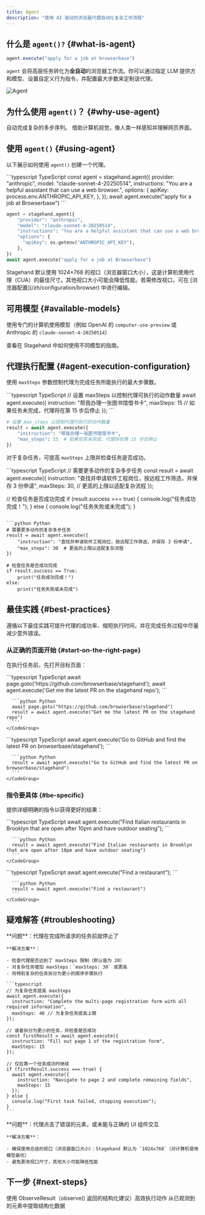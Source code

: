 ```yaml
---
title: Agent
description: "使用 AI 驱动的浏览器代理自动化复杂工作流程"
---
```


## 什么是 `agent()?` {#what-is-agent}

```typescript
agent.execute("apply for a job at browserbase")
```

`agent` 会将高层任务转化为**全自动**的浏览器工作流。你可以通过指定 LLM 提供方和模型、设置自定义行为指令，并配置最大步数来定制该代理。

<img src="/images/agent.gif" alt="Agent" />

## 为什么使用 `agent()`？ {#why-use-agent}

<CardGroup cols={2}>
  <Card title="多步工作流" icon="route" href="#agent-execution-configuration">
    自动完成复杂的多步序列。
  </Card>

  <Card title="视觉理解" icon="eye" href="/zh/best-practices/computer-use">
    借助计算机视觉，像人类一样感知并理解网页界面。
  </Card>
</CardGroup>

## 使用 `agent()` {#using-agent}

以下展示如何使用 `agent()` 创建一个代理。

<CodeGroup>
  ```typescript TypeScript
  const agent = stagehand.agent({
    provider: "anthropic",
    model: "claude-sonnet-4-20250514",
    instructions: "You are a helpful assistant that can use a web browser.",
    options: {
      apiKey: process.env.ANTHROPIC_API_KEY,
    },
  });
  await agent.execute("apply for a job at Browserbase")
  ```

  ```python Python
  agent = stagehand.agent({
      "provider": "anthropic",
      "model": "claude-sonnet-4-20250514",
      "instructions": "You are a helpful assistant that can use a web browser.",
      "options": {
        "apiKey": os.getenv("ANTHROPIC_API_KEY"),
      },
  })
  await agent.execute("apply for a job at Browserbase")
  ```
</CodeGroup>

<Warning>
  Stagehand 默认使用 1024×768 的视口（浏览器窗口大小），这是计算机使用代理（CUA）的最佳尺寸。其他视口大小可能会降低性能。若需修改视口，可在 [浏览器配置](/zh/configuration/browser) 中进行编辑。
</Warning>

## 可用模型 {#available-models}

使用专门的计算机使用模型（例如 OpenAI 的 `computer-use-preview` 或 Anthropic 的 `claude-sonnet-4-20250514`）

<Card title="Available Models" icon="robot" href="/zh/configuration/models">
  查看在 Stagehand 中如何使用不同模型的指南。
</Card>

## 代理执行配置 {#agent-execution-configuration}

使用 `maxSteps` 参数控制代理为完成任务所能执行的最大步骤数。

<CodeGroup>
  ```typescript TypeScript
  // 设置 maxSteps 以控制代理可执行的动作数量
  await agent.execute({
    instruction: "帮我办理一张图书馆借书卡",
    maxSteps: 15 // 如果任务未完成，代理将在第 15 步后停止
  });
  ```

  ```python Python
  # 设置 max_steps 以控制代理可执行的动作数量
  result = await agent.execute({
      "instruction": "帮我办理一张图书馆借书卡",
      "max_steps": 15  # 如果任务未完成，代理将在第 15 步后停止
  })
  ```
</CodeGroup>

对于复杂任务，可提高 `maxSteps` 上限并检查任务是否成功。

<CodeGroup>
  ```typescript TypeScript
  // 需要更多动作的复杂多步任务
  const result = await agent.execute({
    instruction: "查找并申请软件工程岗位，按远程工作筛选，并保存 3 份申请",
    maxSteps: 30, // 更高的上限以适配复杂流程
  });

  // 检查任务是否成功完成
  if (result.success === true) {
    console.log("任务成功完成！");
  } else {
    console.log("任务失败或未完成");
  }
  ```

  ```python Python
  # 需要更多动作的复杂多步任务
  result = await agent.execute({
      "instruction": "查找并申请软件工程岗位，按远程工作筛选，并保存 3 份申请",
      "max_steps": 30  # 更高的上限以适配复杂流程
  })

  # 检查任务是否成功完成
  if result.success == True:
      print("任务成功完成！")
  else:
      print("任务失败或未完成")
  ```
</CodeGroup>

## 最佳实践 {#best-practices}

遵循以下最佳实践可提升代理的成功率、缩短执行时间，并在完成任务过程中尽量减少意外错误。

### 从正确的页面开始 {#start-on-the-right-page}

在执行任务前，先打开目标页面：

<Tabs>
  <Tab title="正确做法">
    <CodeGroup>
      ```typescript TypeScript
      await page.goto('https://github.com/browserbase/stagehand');
      await agent.execute('Get me the latest PR on the stagehand repo');
      ```

      ```python Python
      await page.goto("https://github.com/browserbase/stagehand")
      result = await agent.execute("Get me the latest PR on the stagehand repo")
      ```
    </CodeGroup>
  </Tab>

  <Tab title="不要这样做">
    <CodeGroup>
      ```typescript TypeScript
      await agent.execute('Go to GitHub and find the latest PR on browserbase/stagehand');
      ```

      ```python Python
      result = await agent.execute("Go to GitHub and find the latest PR on browserbase/stagehand")
      ```
    </CodeGroup>
  </Tab>
</Tabs>

### 指令要具体 {#be-specific}

提供详细明确的指令以获得更好的结果：

<Tabs>
  <Tab title="正确做法">
    <CodeGroup>
      ```typescript TypeScript
      await agent.execute("Find Italian restaurants in Brooklyn that are open after 10pm and have outdoor seating");
      ```

      ```python Python
      result = await agent.execute("Find Italian restaurants in Brooklyn that are open after 10pm and have outdoor seating")
      ```
    </CodeGroup>
  </Tab>

  <Tab title="不要这样做">
    <CodeGroup>
      ```typescript TypeScript
      await agent.execute("Find a restaurant");
      ```

      ```python Python
      result = await agent.execute("Find a restaurant")
      ```
    </CodeGroup>
  </Tab>
</Tabs>

## 疑难解答 {#troubleshooting}

<AccordionGroup>
  <Accordion title="Agent is stopping before completing the task">
    **问题**：代理在完成所请求的任务前就停止了

    **解决方案**：

    - 检查代理是否达到了 maxSteps 限制（默认值为 20）
    - 对复杂任务增加 maxSteps：`maxSteps: 30` 或更高
    - 将特别复杂的任务拆分为更小的顺序步骤执行

    ```typescript
    // 为复杂任务提高 maxSteps
    await agent.execute({
      instruction: "Complete the multi-page registration form with all required information",
      maxSteps: 40 // 为复杂任务提高上限
    });

    // 或者拆分为更小的任务，并检查是否成功
    const firstResult = await agent.execute({
      instruction: "Fill out page 1 of the registration form", 
      maxSteps: 15
    });

    // 仅在第一个任务成功时继续
    if (firstResult.success === true) {
      await agent.execute({
        instruction: "Navigate to page 2 and complete remaining fields",
        maxSteps: 15
      });
    } else {
      console.log("First task failed, stopping execution");
    }
    ```
  </Accordion>

  <Accordion title="Agent is failing to click the proper elements">
    **问题**：代理点击了错误的元素，或未能与正确的 UI 组件交互

    **解决方案**：

    - 确保使用合适的视口（浏览器窗口大小）：Stagehand 默认为 `1024x768`（对计算机使用模型最优）
    - 避免更改视口尺寸，其他大小可能降低性能
  </Accordion>
</AccordionGroup>

## 下一步 {#next-steps}

<CardGroup cols={2}>
  <Card title="Act" icon="play" href="/zh/basics/act">
    使用 ObserveResult（observe() 返回的结构化建议）高效执行动作
  </Card>

  <Card title="Extract" icon="download" href="/zh/basics/extract">
    从已观测到的元素中提取结构化数据
  </Card>
</CardGroup>